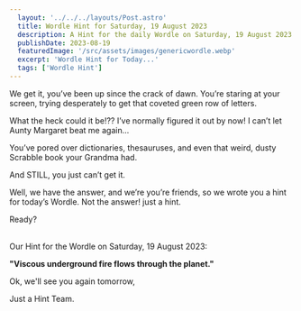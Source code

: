 ```yaml
---
  layout: '../../../layouts/Post.astro'
  title: Wordle Hint for Saturday, 19 August 2023
  description: A Hint for the daily Wordle on Saturday, 19 August 2023
  publishDate: 2023-08-19
  featuredImage: '/src/assets/images/genericwordle.webp'
  excerpt: 'Wordle Hint for Today...'
  tags: ['Wordle Hint']
---
```


  We get it, you’ve been up since the crack of dawn. You’re staring at your screen, trying desperately to get that coveted green row of letters. 

  What the heck could it be!??
  I’ve normally figured it out by now!
  I can’t let Aunty Margaret beat me again… 

  You’ve pored over dictionaries, thesauruses, and even that weird, dusty Scrabble book your Grandma had.

  And STILL, you just can’t get it. 

  Well, we have the answer, and we’re you’re friends, so we wrote you a hint for today’s Wordle.
  Not the answer! just a hint. 

  Ready?<br /><br />

  Our Hint for the Wordle on Saturday, 19 August 2023:

  **"Viscous underground fire flows through the planet."**

  Ok, we'll see you again tomorrow, 

  Just a Hint Team.
  